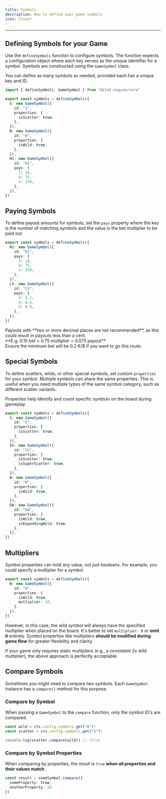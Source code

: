 ```yaml
---
title: Symbols
description: How to define your game symbols
icon: Clover
---
```


---

## Defining Symbols for your Game

Use the `defineSymbols` function to configure symbols. The function expects a configuration object
where each key serves as the unique identifier for a symbol. Symbols are constructed using the `GameSymbol` class.

You can define as many symbols as needed, provided each has a unique key and ID.

```ts lineNumbers
import { defineSymbols, GameSymbol } from "@slot-engine/core"

export const symbols = defineSymbols({
  S: new GameSymbol({
    id: "S",
    properties: {
      isScatter: true,
    },
  }),
  W: new GameSymbol({
    id: "W",
    properties: {
      isWild: true,
    },
  }),
  H1: new GameSymbol({
    id: "H1",
    pays: {
      3: 10,
      4: 75,
      5: 250,
    },
  }),
})
```

## Paying Symbols

To define payout amounts for symbols, set the `pays` property where the key is the number
of matching symbols and the value is the bet multiplier to be paid out.

```ts lineNumbers
export const symbols = defineSymbols({
  H1: new GameSymbol({
    id: "H1",
    pays: {
      3: 10,
      4: 75,
      5: 250,
    },
  }),
  L5: new GameSymbol({
    id: "L5",
    pays: {
      3: 0.2,
      4: 0.4,
      5: 0.8,
    },
  }),
})
```

<Callout title="Decimal places">
  Payouts with **two or more decimal places are not recommended**, as this could result in payouts less than a cent.<br/>
  **E.g. 0.10 bet × 0.75 multiplier = 0.075 payout**<br/>
  Ensure the minimum bet will be 0.2 €/$ if you want to go this route.
</Callout>

## Special Symbols

To define scatters, wilds, or other special symbols, set custom `properties` for your symbol.
Multiple symbols can share the same properties. This is useful when you need multiple types
of the same symbol category, such as different scatter variants.

Properties help identify and count specific symbols on the board during gameplay.

```ts lineNumbers
export const symbols = defineSymbols({
  S: new GameSymbol({
    id: "S",
    properties: {
      isScatter: true,
    },
  }),
  SS: new GameSymbol({
    id: "SS",
    properties: {
      isScatter: true,
      isSuperScatter: true,
    },
  }),
  W: new GameSymbol({
    id: "W",
    properties: {
      isWild: true,
    },
  }),
  EW: new GameSymbol({
    id: "EW",
    properties: {
      isWild: true,
      isExpandingWild: true,
    },
  }),
})
```

## Multipliers

Symbol properties can hold any value, not just booleans. For example, you could specify a multiplier for a symbol.

```ts lineNumbers
export const symbols = defineSymbols({
  W: new GameSymbol({
    id: "W",
    properties: {
      isWild: true,
      multiplier: 10,
    },
  }),
})
```
However, in this case, the wild symbol will always have the specified multiplier when placed on the board.
It's better to set `multiplier: 0` or **omit it** entirely.
Symbol properties like multipliers **should be modified during game flow** for greater flexibility and clarity.

If your game only requires static multipliers (e.g., a consistent 2x wild multiplier),
the above approach is perfectly acceptable.

## Compare Symbols

Sometimes you might need to compare two symbols.
Each `GameSymbol` instance has a `compare()` method for this purpose.

### Compare by Symbol

When passing a `GameSymbol` to the `compare` function, only the symbol ID's are compared.

```ts
const wild = ctx.config.symbols.get("W")!
const scatter = ctx.config.symbols.get("S")!

console.log(scatter.compare(wild)) // false
```

### Compare by Symbol Properties

When comparing by properties, the result is `true` **when all properties and their values match**.

```ts
const result = someSymbol.compare({
  someProperty: true,
  anotherProperty: 10
})
```